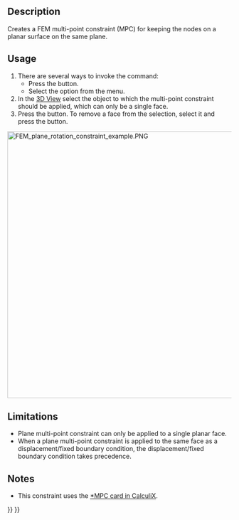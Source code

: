 <languages/>
<translate>

<!--T:10-->
{{Docnav
|[[FEM_ConstraintFlowVelocity|Flow Velocity Boundary Condition]]
|[[FEM_ConstraintSectionPrint|Section Print Feature]]
|[[FEM_Workbench|FEM]]
|IconL=FEM_ConstraintFlowVelocity.svg
|IconR=FEM_ConstraintSectionPrint.svg
|IconC=Workbench_FEM.svg
}}

<!--T:1-->
{{GuiCommandContainer|
{{GuiCommand
|Name=FEM ConstraintPlaneRotation
|MenuLocation=Model → Geometrical Analysis Features → Plane Multi-Point Constraint
|Workbenches=[[FEM_Workbench|FEM]]
|SeeAlso=[[FEM_ConstraintTransform|FEM Constraint transform]]
}}
{{GuiCommandFemInfo
|Solvers=CalculiX
}}
}}

==Description== <!--T:2-->

<!--T:6-->
Creates a FEM multi-point constraint (MPC) for keeping the nodes on a planar surface on the same plane.

==Usage== <!--T:3-->

<!--T:7-->
# There are several ways to invoke the command:
#* Press the {{Button|[[Image:FEM_ConstraintPlaneRotation.svg|16px]] [[FEM_ConstraintPlaneRotation|Plane Multi-Point Constraint]]}} button.
#* Select the {{MenuCommand|Model → Geometrical Analysis Features → [[Image:FEM_ConstraintPlaneRotation.svg|16px]] Plane Multi-Point Constraint}} option from the menu.
# In the [[3D_View|3D View]] select the object to which the multi-point constraint should be applied, which can only be a single face.
# Press the {{Button|Add}} button. To remove a face from the selection, select it and press the {{Button|Remove}} button.

</translate>
[[Image:FEM_plane_rotation_constraint_example.PNG|600px]]
<translate>
<!--T:14-->
{{Caption|Example of plane multi-point constraint use. Both simply-supported beams are subjected to the same force but the bottom one has plane MPC applied to the green segment of the top face. This forces the nodes there to stay on the same plane and changes the deformation (here scaled).}}

==Limitations== <!--T:4-->

<!--T:8-->
* Plane multi-point constraint can only be applied to a single planar face.
* When a plane multi-point constraint is applied to the same face as a displacement/fixed boundary condition, the displacement/fixed boundary condition takes precedence.

==Notes== <!--T:5-->

<!--T:9-->
* This constraint uses the [http://web.mit.edu/calculix_v2.7/CalculiX/ccx_2.7/doc/ccx/node220.html *MPC card in CalculiX].


<!--T:11-->
{{Docnav
|[[FEM_ConstraintFlowVelocity|Flow Velocity Boundary Condition]]
|[[FEM_ConstraintSectionPrint|Section Print Feature]]
|[[FEM_Workbench|FEM]]
|IconL=FEM_ConstraintFlowVelocity.svg
|IconR=FEM_ConstraintSectionPrint.svg
|IconC=Workbench_FEM.svg
}}

</translate>
{{FEM_Tools_navi{{#translation:}}}}
{{Userdocnavi{{#translation:}}}}